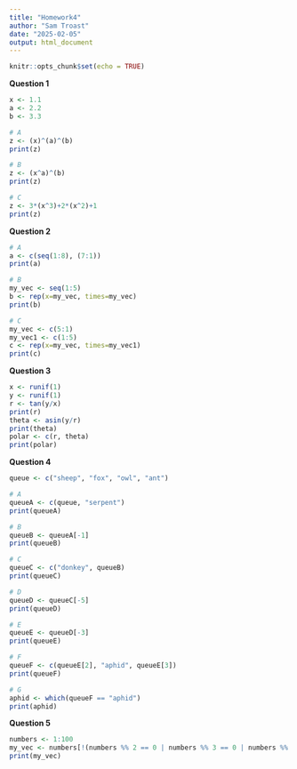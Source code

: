 ```yaml
---
title: "Homework4"
author: "Sam Troast"
date: "2025-02-05"
output: html_document
---
```


```r
knitr::opts_chunk$set(echo = TRUE)
```

**Question 1**
```r
x <- 1.1
a <- 2.2
b <- 3.3

# A
z <- (x)^(a)^(b)
print(z)

# B
z <- (x^a)^(b)
print(z)

# C
z <- 3*(x^3)+2*(x^2)+1
print(z)
```
**Question 2**
```r
# A
a <- c(seq(1:8), (7:1))
print(a)

# B
my_vec <- seq(1:5)
b <- rep(x=my_vec, times=my_vec)
print(b)

# C
my_vec <- c(5:1)
my_vec1 <- c(1:5)
c <- rep(x=my_vec, times=my_vec1)
print(c)
```
**Question 3**
```r
x <- runif(1)
y <- runif(1)
r <- tan(y/x)
print(r)
theta <- asin(y/r)
print(theta)
polar <- c(r, theta)
print(polar)
```
**Question 4**
```r
queue <- c("sheep", "fox", "owl", "ant")

# A 
queueA <- c(queue, "serpent")
print(queueA)

# B
queueB <- queueA[-1]
print(queueB)

# C
queueC <- c("donkey", queueB)
print(queueC)

# D
queueD <- queueC[-5]
print(queueD)

# E
queueE <- queueD[-3]
print(queueE)

# F
queueF <- c(queueE[2], "aphid", queueE[3])
print(queueF)

# G 
aphid <- which(queueF == "aphid")
print(aphid)
```
**Question 5**
```r
numbers <- 1:100
my_vec <- numbers[!(numbers %% 2 == 0 | numbers %% 3 == 0 | numbers %% 7 == 0)]
print(my_vec)
```




